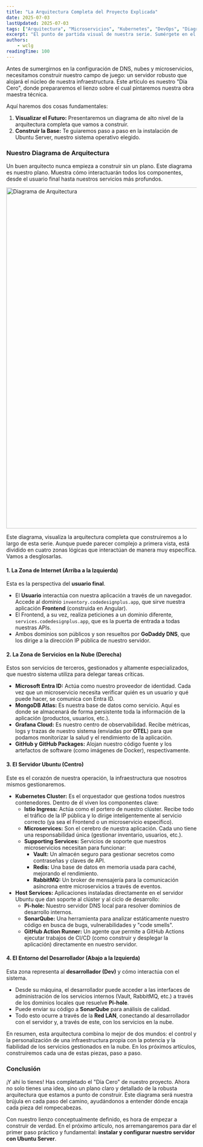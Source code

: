 ```yaml
---
title: "La Arquitectura Completa del Proyecto Explicada"
date: 2025-07-03
lastUpdated: 2025-07-03
tags: ["Arquitectura", "Microservicios", "Kubernetes", "DevOps", "Diagrama", "Blueprint"]
excerpt: "El punto de partida visual de nuestra serie. Sumérgete en el diagrama de arquitectura completo, comprende cada componente y descubre cómo se conectan para formar un sistema robusto y escalable."
authors:
    - wclg
readingTime: 100 
---
```



<ImageZoom/>

Antes de sumergirnos en la configuración de DNS, nubes y microservicios, necesitamos construir nuestro campo de juego: un servidor robusto que alojará el núcleo de nuestra infraestructura. Este artículo es nuestro "Día Cero", donde prepararemos el lienzo sobre el cual pintaremos nuestra obra maestra técnica.

Aquí haremos dos cosas fundamentales:
1.  **Visualizar el Futuro:** Presentaremos un diagrama de alto nivel de la arquitectura completa que vamos a construir.
2.  **Construir la Base:** Te guiaremos paso a paso en la instalación de Ubuntu Server, nuestro sistema operativo elegido.

### Nuestro Diagrama de Arquitectura

Un buen arquitecto nunca empieza a construir sin un plano. Este diagrama es nuestro plano. Muestra cómo interactuarán todos los componentes, desde el usuario final hasta nuestros servicios más profundos.

<Image src="/images/blogs/preparando-laboratorio/architecture-diagram.svg" alt="Diagrama de Arquitectura" width="1600" height="900" decoding="async" loading="lazy"/>


Este diagrama, visualiza la arquitectura completa que construiremos a lo largo de esta serie. Aunque puede parecer complejo a primera vista, está dividido en cuatro zonas lógicas que interactúan de manera muy específica. Vamos a desglosarlas.

#### 1. La Zona de Internet (Arriba a la Izquierda)

Esta es la perspectiva del **usuario final**.

*   El **Usuario** interactúa con nuestra aplicación a través de un navegador. Accede al dominio `inventory.codedesignplus.app`, que sirve nuestra aplicación **Frontend** (construida en Angular).
*   El Frontend, a su vez, realiza peticiones a un dominio diferente, `services.codedesignplus.app`, que es la puerta de entrada a todas nuestras APIs.
*   Ambos dominios son públicos y son resueltos por **GoDaddy DNS**, que los dirige a la dirección IP pública de nuestro servidor.

#### 2. La Zona de Servicios en la Nube (Derecha)

Estos son servicios de terceros, gestionados y altamente especializados, que nuestro sistema utiliza para delegar tareas críticas.

*   **Microsoft Entra ID:** Actúa como nuestro proveedor de identidad. Cada vez que un microservicio necesita verificar quién es un usuario y qué puede hacer, se comunica con Entra ID.
*   **MongoDB Atlas:** Es nuestra base de datos como servicio. Aquí es donde se almacenará de forma persistente toda la información de la aplicación (productos, usuarios, etc.).
*   **Grafana Cloud:** Es nuestro centro de observabilidad. Recibe métricas, logs y trazas de nuestro sistema (enviadas por **OTEL**) para que podamos monitorizar la salud y el rendimiento de la aplicación.
*   **GitHub y GitHub Packages:** Alojan nuestro código fuente y los artefactos de software (como imágenes de Docker), respectivamente.

#### 3. El Servidor Ubuntu (Centro)

Este es el corazón de nuestra operación, la infraestructura que nosotros mismos gestionaremos.

*   **Kubernetes Cluster:** Es el orquestador que gestiona todos nuestros contenedores. Dentro de él viven los componentes clave:
    *   **Istio Ingress:** Actúa como el portero de nuestro clúster. Recibe todo el tráfico de la IP pública y lo dirige inteligentemente al servicio correcto (ya sea el Frontend o un microservicio específico).
    *   **Microservices:** Son el cerebro de nuestra aplicación. Cada uno tiene una responsabilidad única (gestionar inventario, usuarios, etc.).
    *   **Supporting Services:** Servicios de soporte que nuestros microservicios necesitan para funcionar:
        *   **Vault:** Un almacén seguro para gestionar secretos como contraseñas y claves de API.
        *   **Redis:** Una base de datos en memoria usada para caché, mejorando el rendimiento.
        *   **RabbitMQ:** Un broker de mensajería para la comunicación asíncrona entre microservicios a través de eventos.
*   **Host Services:** Aplicaciones instaladas directamente en el servidor Ubuntu que dan soporte al clúster y al ciclo de desarrollo:
    *   **Pi-hole:** Nuestro servidor DNS local para resolver dominios de desarrollo internos.
    *   **SonarQube:** Una herramienta para analizar estáticamente nuestro código en busca de bugs, vulnerabilidades y "code smells".
    *   **GitHub Action Runner:** Un agente que permite a GitHub Actions ejecutar trabajos de CI/CD (como construir y desplegar la aplicación) directamente en nuestro servidor.

#### 4. El Entorno del Desarrollador (Abajo a la Izquierda)

Esta zona representa al **desarrollador (Dev)** y cómo interactúa con el sistema.

*   Desde su máquina, el desarrollador puede acceder a las interfaces de administración de los servicios internos (Vault, RabbitMQ, etc.) a través de los dominios locales que resuelve **Pi-hole**.
*   Puede enviar su código a **SonarQube** para análisis de calidad.
*   Todo esto ocurre a través de la **Red LAN**, conectando al desarrollador con el servidor y, a través de este, con los servicios en la nube.

En resumen, esta arquitectura combina lo mejor de dos mundos: el control y la personalización de una infraestructura propia con la potencia y la fiabilidad de los servicios gestionados en la nube. En los próximos artículos, construiremos cada una de estas piezas, paso a paso.

### Conclusión

¡Y ahí lo tienes! Has completado el "Día Cero" de nuestro proyecto. Ahora no solo tienes una idea, sino un plano claro y detallado de la robusta arquitectura que estamos a punto de construir. Este diagrama será nuestra brújula en cada paso del camino, ayudándonos a entender dónde encaja cada pieza del rompecabezas.

Con nuestro lienzo conceptualmente definido, es hora de empezar a construir de verdad. En el próximo artículo, nos arremangaremos para dar el primer paso práctico y fundamental: **instalar y configurar nuestro servidor con Ubuntu Server**.